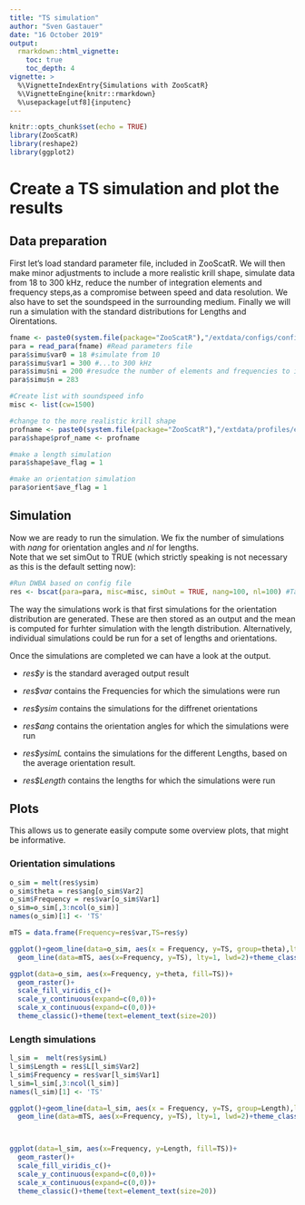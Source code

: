 ```yaml
---
title: "TS simulation"
author: "Sven Gastauer"
date: "16 October 2019"
output:
  rmarkdown::html_vignette:
    toc: true
    toc_depth: 4
vignette: >
  %\VignetteIndexEntry{Simulations with ZooScatR}
  %\VignetteEngine{knitr::rmarkdown}
  %\usepackage[utf8]{inputenc}
---
```


```r
knitr::opts_chunk$set(echo = TRUE)
library(ZooScatR)
library(reshape2)
library(ggplot2)
```

# Create a TS simulation and plot the results

## Data preparation  

First let's load standard parameter file, included in ZooScatR. We will then make minor adjustments to include a more realistic krill shape, simulate data from 18 to 300 kHz, reduce the number of integration elements and frequency steps,as a compromise between speed and data resolution. We also have to set the soundspeed in the surrounding medium. Finally we will run a simulation with the standard distributions for Lengths and Oirentations.  


```r
fname <- paste0(system.file(package="ZooScatR"),"/extdata/configs/config_0.dat") #Loacation of the parameters file
para = read_para(fname) #Read parameters file
para$simu$var0 = 18 #simulate from 10 
para$simu$var1 = 300 #...to 300 kHz
para$simu$ni = 200 #resudce the number of elements and frequencies to improve speed
para$simu$n = 283

#Create list with soundspeed info
misc <- list(cw=1500)

#change to the more realistic krill shape
profname <- paste0(system.file(package="ZooScatR"),"/extdata/profiles/euphaus1.dat") #krill example
para$shape$prof_name <- profname

#make a length simulation
para$shape$ave_flag = 1

#make an orientation simulation
para$orient$ave_flag = 1
```

## Simulation  

Now we are ready to run the simulation. We fix the number of simulations with *nang* for orientation angles and *nl* for lengths.  
Note that we set simOut to TRUE (which strictly speaking is not necessary as this is the default setting now):  

```r
#Run DWBA based on config file
res <- bscat(para=para, misc=misc, simOut = TRUE, nang=100, nl=100) #Target strength vs Frequency
```

The way the simulations work is that first simulations for the orientation distribution are generated. These are then stored as an output and the mean is computed for furhter simulation with the length distribution. Alternatively, individual simulations could be run for a set of lengths and orientations.  

Once the simulations are completed we can have a look at the output.  

- *res$y* is the standard averaged output result  
- *res$var* contains the Frequencies for which the simulations were run  

- *res$ysim* contains the simulations for the diffrenet orientations  
- *res$ang* contains the orientation angles for which the simulations were run  
  
- *res$ysimL* contains the simulations for the different Lengths, based on the average orientation result.  
- *res$Length* contains the lengths for which the simulations were run  

## Plots  

This allows us to generate easily compute some overview plots, that might be informative.  

### Orientation simulations

```r
o_sim = melt(res$ysim)
o_sim$theta = res$ang[o_sim$Var2]
o_sim$Frequency = res$var[o_sim$Var1]
o_sim=o_sim[,3:ncol(o_sim)]
names(o_sim)[1] <- 'TS'

mTS = data.frame(Frequency=res$var,TS=res$y)

ggplot()+geom_line(data=o_sim, aes(x = Frequency, y=TS, group=theta),lty=2, lwd=0.5, alpha=0.4)+
  geom_line(data=mTS, aes(x=Frequency, y=TS), lty=1, lwd=2)+theme_classic()+theme(text=element_text(size=20))

ggplot(data=o_sim, aes(x=Frequency, y=theta, fill=TS))+
  geom_raster()+
  scale_fill_viridis_c()+
  scale_y_continuous(expand=c(0,0))+
  scale_x_continuous(expand=c(0,0))+
  theme_classic()+theme(text=element_text(size=20))
```  

### Length simulations

```r
l_sim =  melt(res$ysimL)
l_sim$Length = res$L[l_sim$Var2]
l_sim$Frequency = res$var[l_sim$Var1]
l_sim=l_sim[,3:ncol(l_sim)]
names(l_sim)[1] <- 'TS'

ggplot()+geom_line(data=l_sim, aes(x = Frequency, y=TS, group=Length),lty=2, lwd=0.5, alpha=0.4)+
  geom_line(data=mTS, aes(x=Frequency, y=TS), lty=1, lwd=2)+theme_classic()+theme(text=element_text(size=20))



ggplot(data=l_sim, aes(x=Frequency, y=Length, fill=TS))+
  geom_raster()+
  scale_fill_viridis_c()+
  scale_y_continuous(expand=c(0,0))+
  scale_x_continuous(expand=c(0,0))+
  theme_classic()+theme(text=element_text(size=20))

```
